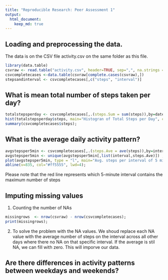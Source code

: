 ```yaml
---
title: "Reproducible Research: Peer Assessment 1"
output: 
  html_document:
    keep_md: true
--- 
```

 

## Loading and preprocessing the data.
The data is on the CSV file activity.csv on the same folder as this file.
```r
library(data.table)
csvraw <- read.table("activity.csv", header=TRUE, sep=",", na.strings = "NA")
csvcompletecases <-data.table(csvraw[complete.cases(csvraw),])
stepsandinterval <- csvcompletecases[,c("steps", "interval")]
```
 

## What is mean total number of steps taken per day?
```r
totalstepsperday <- csvcompletecases[,.(steps.Sum = sum(steps)),by=date];
hist(totalstepsperday$steps, main="Histogran of Total Steps per Day", col="#5555ff", xlab="Total Steps");
summary(csvcompletecases$steps);
```

## What is the average daily activity pattern?
```r
avgstepsper5min <- csvcompletecases[,.(steps.Ave = ave(steps)),by=interval];
avgstepsper5min <- unique(avgstepsper5min[,list(interval,steps.Ave)]) ;
plot(avgstepsper5min, type = "l", main="Avg. steps per interval of 5 minutes", lwd=2, col="#5555ff", xlab="Avg. steps on the interval");
abline(v=835, col="#ff5555", lwd=4);
```
  
Please note that the red line represents which 5-minute interval contains the maximum number of steps

## Imputing missing values
1. Counting the number of NAs
```r
missingrows  <- nrow(csvraw) - nrow(csvcompletecases);
print(missingrows);
```
2. To solve the problem with the NA values. We shoud replace each NA value with the average number of steps on the interval across all other days where there no NA on that specific interval. If the average is stil NA, we can fill with zero. This will imporve our data.


## Are there differences in activity patterns between weekdays and weekends?
